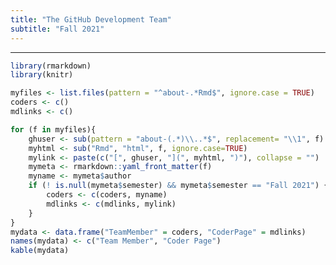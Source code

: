 ```yaml
---
title: "The GitHub Development Team"
subtitle: "Fall 2021"
---
```


***

```r
library(rmarkdown)
library(knitr)

myfiles <- list.files(pattern = "^about-.*Rmd$", ignore.case = TRUE)
coders <- c()
mdlinks <- c()

for (f in myfiles){
    ghuser <- sub(pattern = "about-(.*)\\..*$", replacement= "\\1", f)
    myhtml <- sub("Rmd", "html", f, ignore.case=TRUE)
    mylink <- paste(c("[", ghuser, "](", myhtml, ")"), collapse = "")
    mymeta <- rmarkdown::yaml_front_matter(f)
    myname <- mymeta$author
    if (! is.null(mymeta$semester) && mymeta$semester == "Fall 2021") {
        coders <- c(coders, myname)
        mdlinks <- c(mdlinks, mylink)
    }
}
mydata <- data.frame("TeamMember" = coders, "CoderPage" = mdlinks)
names(mydata) <- c("Team Member", "Coder Page")
kable(mydata)
```
